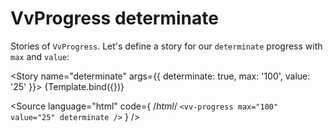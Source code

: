 
<Meta title="Components/Progress/Props" component={VvProgress} />

# VvProgress determinate

Stories of `VvProgress`.
Let's define a story for our `determinate` progress with `max` and `value`:

<Story name="determinate" args={{ determinate: true, max: '100', value: '25' }}>
	{Template.bind({})}
</Story>

<Source
	language="html"
	code={
		/*html*/
		`<vv-progress max="100" value="25" determinate />`
	}
/>
